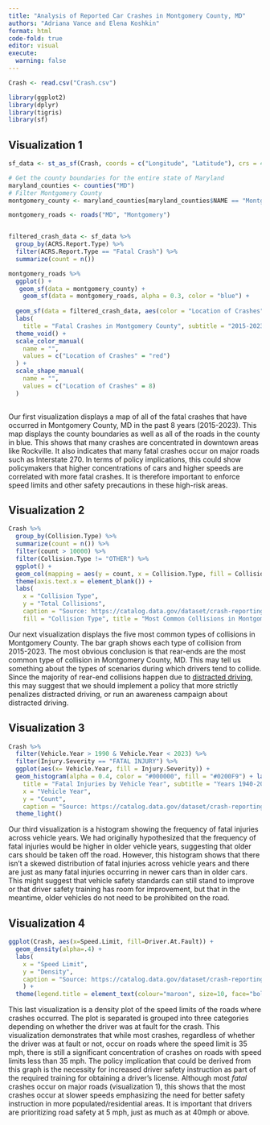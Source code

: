 ```yaml
---
title: "Analysis of Reported Car Crashes in Montgomery County, MD"
authors: "Adriana Vance and Elena Koshkin"
format: html
code-fold: true
editor: visual
execute: 
  warning: false 
---
```


```r
Crash <- read.csv("Crash.csv")

library(ggplot2)
library(dplyr)
library(tigris)
library(sf)

```

## Visualization 1

```r
sf_data <- st_as_sf(Crash, coords = c("Longitude", "Latitude"), crs = 4326)

# Get the county boundaries for the entire state of Maryland
maryland_counties <- counties("MD")
# Filter Montgomery County
montgomery_county <- maryland_counties[maryland_counties$NAME == "Montgomery", ]

montgomery_roads <- roads("MD", "Montgomery")


filtered_crash_data <- sf_data %>%
  group_by(ACRS.Report.Type) %>%
  filter(ACRS.Report.Type == "Fatal Crash") %>%
  summarize(count = n())

montgomery_roads %>%
  ggplot() + 
   geom_sf(data = montgomery_county) +
    geom_sf(data = montgomery_roads, alpha = 0.3, color = "blue") +
  
  geom_sf(data = filtered_crash_data, aes(color = "Location of Crashes", shape = "Location of Crashes")) + 
  labs(
    title = "Fatal Crashes in Montgomery County", subtitle = "2015-2023", caption = "Source: https://catalog.data.gov/dataset/crash-reporting-drivers-data") + 
  theme_void() + 
  scale_color_manual(
    name = "",
    values = c("Location of Crashes" = "red")
  ) + 
  scale_shape_manual(
    name = "",
    values = c("Location of Crashes" = 8) 
  )
  
```

Our first visualization displays a map of all of the fatal crashes that have occurred in Montgomery County, MD in the past 8 years (2015-2023). This map displays the county boundaries as well as all of the roads in the county in blue. This shows that many crashes are concentrated in downtown areas like Rockville. It also indicates that many fatal crashes occur on major roads such as Interstate 270. In terms of policy implications, this could show policymakers that higher concentrations of cars and higher speeds are correlated with more fatal crashes. It is therefore important to enforce speed limits and other safety precautions in these high-risk areas.

## Visualization 2

```r

Crash %>%
  group_by(Collision.Type) %>%
  summarize(count = n()) %>%
  filter(count > 10000) %>%
  filter(Collision.Type != "OTHER") %>%
  ggplot() + 
  geom_col(mapping = aes(y = count, x = Collision.Type, fill = Collision.Type), alpha = 0.5) + 
  theme(axis.text.x = element_blank()) + 
  labs(
    x = "Collision Type",
    y = "Total Collisions",
    caption = "Source: https://catalog.data.gov/dataset/crash-reporting-drivers-data ", 
    fill = "Collision Type", title = "Most Common Collisions in Montgomery County", subtitle = "Totals from 2015-2023")

```

Our next visualization displays the five most common types of collisions in Montgomery County. The bar graph shows each type of collision from 2015-2023. The most obvious conclusion is that rear-ends are the most common type of collision in Montgomery County, MD. This may tell us something about the types of scenarios during which drivers tend to collide. Since the majority of rear-end collisions happen due to [distracted driving](https://www.daveabels.com/rear-end-collisions-frequent-type-collision/#:~:text=A%20report%20from%20the%20National%20Transportation%20Safety%20Board%20found%20that,stop%20to%20avoid%20a%20collision.), this may suggest that we should implement a policy that more strictly penalizes distracted driving, or run an awareness campaign about distracted driving.

## Visualization 3

```r

Crash %>%
  filter(Vehicle.Year > 1990 & Vehicle.Year < 2023) %>%
  filter(Injury.Severity == "FATAL INJURY") %>% 
  ggplot(aes(x= Vehicle.Year, fill = Injury.Severity)) +
  geom_histogram(alpha = 0.4, color = "#000000", fill = "#0200F9") + labs(
    title = "Fatal Injuries by Vehicle Year", subtitle = "Years 1940-2023",
    x = "Vehicle Year", 
    y = "Count", 
    caption = "Source: https://catalog.data.gov/dataset/crash-reporting-drivers-data") + 
  theme_light()
```
Our third visualization is a histogram showing the frequency of fatal injuries across vehicle years. We had originally hypothesized that the frequency of fatal injuries would be higher in older vehicle years, suggesting that older cars should be taken off the road. However, this histogram shows that there isn't a skewed distribution of fatal injuries across vehicle years and there are just as many fatal injuries occurring in newer cars than in older cars. This might suggest that vehicle safety standards can still stand to improve or that driver safety training has room for improvement, but that in the meantime, older vehicles do not need to be prohibited on the road.

## Visualization 4

```r

ggplot(Crash, aes(x=Speed.Limit, fill=Driver.At.Fault)) +
  geom_density(alpha=.4) +
  labs(
    x = "Speed Limit",
    y = "Density",
    caption = "Source: https://catalog.data.gov/dataset/crash-reporting-drivers-data", fill = "Driver at Fault", title = "Speed Limits by Driver at Fault", subtitle = "Across Crashes"
    ) + 
  theme(legend.title = element_text(colour="maroon", size=10, face="bold"))
```
This last visualization is a density plot of the speed limits of the roads where crashes occurred. The plot is separated is grouped into three categories depending on whether the driver was at fault for the crash. This visualization demonstrates that while most crashes, regardless of whether the driver was at fault or not, occur on roads where the speed limit is 35 mph, there is still a significant concentration of crashes on roads with speed limits less than 35 mph. The policy implication that could be derived from this graph is the necessity for increased driver safety instruction as part of the required training for obtaining a driver's license. Although most *fatal* crashes occur on major roads (visualization 1), this shows that the most crashes occur at slower speeds emphasizing the need for better safety instruction in more populated/residential areas. It is important that drivers are prioritizing road safety at 5 mph, just as much as at 40mph or above. 